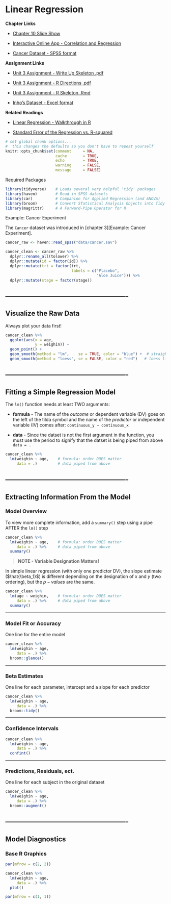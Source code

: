 # Linear Regression

**Chapter Links**

* [Chapter 10 Slide Show](http://tysonbarrett.com/EDUC-6600/Slides/u03_Ch10_LinReg.html#1)

* [Interactive Online App - Correlation and Regression](http://digitalfirst.bfwpub.com/stats_applet/stats_applet_5_correg.html)

* [Cancer Dataset - SPSS format](https://usu.box.com/s/9c92zof5whb76bphmzxn3vqx5702qgq6)



**Assignment Links**

* [Unit 3 Assignment - Write Up Skeleton .pdf](https://usu.box.com/s/vjcsotiqwu1mwnwgzbfyig6k451ymgow)

* [Unit 3 Assignment - R Directions .pdf](https://usu.box.com/s/ectr9zx8qfbbm59h0qcexjreje5r9aio)

* [Unit 3 Assignment - R Skeleton .Rmd](https://usu.box.com/s/k3vzw6nuq5tw66bxeptcyzth38pj69f9)

* [Inho's Dataset - Excel format](https://usu.box.com/s/hyky7eb24l6vvzj2xboedhcx1xolrpw1)


**Related Readings**

* [Linear Regression - Walkthrough in R](https://uc-r.github.io/linear_regression)

* [Standard Error of the Regression vs. R-squared](http://statisticsbyjim.com/regression/standard-error-regression-vs-r-squared/)



```r
# set global chunk options...  
#  this changes the defaults so you don't have to repeat yourself
knitr::opts_chunk$set(comment     = NA,
                      cache       = TRUE,
                      echo        = TRUE, 
                      warning     = FALSE, 
                      message     = FALSE)
```



Required Packages 

```r
library(tidyverse)    # Loads several very helpful 'tidy' packages
library(haven)        # Read in SPSS datasets
library(car)          # Companion for Applied Regression (and ANOVA)
library(broom)        # Convert STatistical Analysis Objects into Tidy Dataframes
library(magrittr)     # A Forward-Pipe Operator for R
```




Example: Cancer Experiment 

The `Cancer` dataset was introduced in [chapter 3][Example: Cancer Experiment].


```r
cancer_raw <- haven::read_spss("data/cancer.sav")

cancer_clean <- cancer_raw %>% 
  dplyr::rename_all(tolower) %>% 
  dplyr::mutate(id = factor(id)) %>% 
  dplyr::mutate(trt = factor(trt,
                             labels = c("Placebo", 
                                        "Aloe Juice"))) %>% 
  dplyr::mutate(stage = factor(stage))
```



-------------------------------------------------------
-------------------------------------------------------


## Visualize the Raw Data

Always plot your data first!

```r
cancer_clean %>% 
  ggplot(aes(x = age,
             y = weighin)) +
  geom_point() +
  geom_smooth(method = "lm",    se = TRUE, color = "blue") +  # straight line (linear model)
  geom_smooth(method = "loess", se = FALSE, color = "red")   # loess line (moving window)
```

-------------------------------------------------------
-------------------------------------------------------


## Fitting a Simple Regression Model


The `lm()` function needs at least TWO arguments:

* **formula** - The name of the *outcome* or dependent variable (DV) goes on the left of the tilda symbol and the name of the *predictor* or independent variable (IV) comes after: `continuous_y ~ continuous_x`

* **data** - Since the datset is not the first argument in the function, you must use the period to signify that the datset is being piped from above `data = .` 




```r
cancer_clean %>% 
  lm(weighin ~ age,    # formula: order DOES matter
     data = .)         # data piped from above
```

-------------------------------------------------------
-------------------------------------------------------

## Extracting Information From the Model

### Model Overview


To view more complete information, add a `summary()` step using a pipe AFTER the `lm()` step

```r
cancer_clean %>% 
  lm(weighin ~ age,    # formula: order DOES matter
     data = .) %>%     # data piped from above
  summary()
```

> **NOTE - Variable Designation Matters!**

In simple linear regression (with only one predictor DV), the slope estimate ($\hat{\beta_1}$) is different depending on the designation of $x$ and $y$ (two ordering), but the $p-values$ are the same.


```r
cancer_clean %>% 
  lm(age ~ weighin,    # formula: order DOES matter
     data = .) %>%     # data piped from above
  summary()
```

----------------------------

### Model Fit or Accuracy

One line for the entire model

```r
cancer_clean %>% 
  lm(weighin ~ age,    
     data = .) %>%     
  broom::glance()
```


-------------------------------------------------------

### Beta Estimates

One line for each parameter, intercept and a slope for each predictor

```r
cancer_clean %>% 
  lm(weighin ~ age,    
     data = .) %>%     
  broom::tidy()
```

----------------------------

### Confidence Intervals

```r
cancer_clean %>% 
  lm(weighin ~ age,    
     data = .) %>%     
  confint()
```


----------------------------

### Predictions, Residuals, ect.

One line for each subject in the original dataset

```r
cancer_clean %>% 
  lm(weighin ~ age,    
     data = .) %>%     
  broom::augment()
```





-------------------------------------------------------
-------------------------------------------------------

## Model Diagnostics


### Base R Graphics

```r
par(mfrow = c(2, 2))

cancer_clean %>% 
  lm(weighin ~ age,    
     data = .) %>%     
  plot()

par(mfrow = c(1, 1))
```





